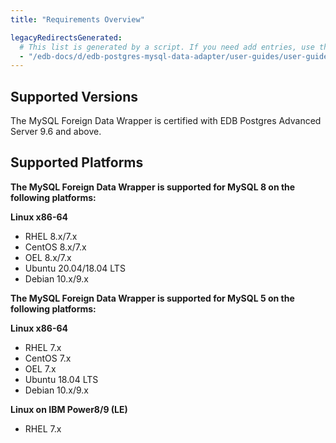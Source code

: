 ```yaml
---
title: "Requirements Overview"

legacyRedirectsGenerated:
  # This list is generated by a script. If you need add entries, use the `legacyRedirects` key.
  - "/edb-docs/d/edb-postgres-mysql-data-adapter/user-guides/user-guide/2.5.5/requirements_overview.html"
---
```


## Supported Versions

The MySQL Foreign Data Wrapper is certified with EDB Postgres Advanced Server 9.6 and above.

## Supported Platforms

**The MySQL Foreign Data Wrapper is supported for MySQL 8 on the following platforms:**

**Linux x86-64**

-   RHEL 8.x/7.x
-   CentOS 8.x/7.x
-   OEL 8.x/7.x
-   Ubuntu 20.04/18.04 LTS
-   Debian 10.x/9.x

**The MySQL Foreign Data Wrapper is supported for MySQL 5 on the following platforms:**

**Linux x86-64**

-   RHEL 7.x
-   CentOS 7.x
-   OEL 7.x
-   Ubuntu 18.04 LTS
-   Debian 10.x/9.x

**Linux on IBM Power8/9 (LE)**

-   RHEL 7.x
